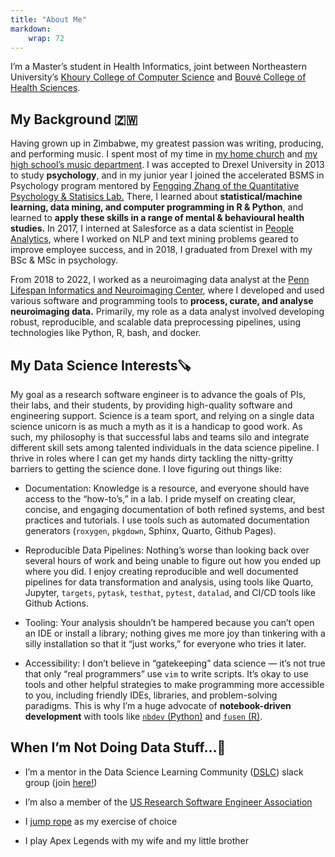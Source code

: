 ```yaml
---
title: "About Me"
markdown: 
    wrap: 72
---
```


I'm a Master's student in Health Informatics, joint between Northeastern University's [Khoury College of Computer Science](https://www.khoury.northeastern.edu/) and [Bouvé College of Health Sciences](https://bouve.northeastern.edu).

## My Background 🇿🇼

Having grown up in Zimbabwe, my greatest passion was writing, producing, and performing music. I spent most of my time in <a href="https://celebrationmin.org/">my home church</a> and [my high school's music department](https://stjohnszim.com/). I was accepted to Drexel University in 2013 to study <strong>psychology</strong>, and in my junior year I joined the accelerated BSMS in Psychology program mentored by <a href="http://www.pages.drexel.edu/~fz53/homepage.html">Fengqing Zhang of the Quantitative Psychology & Statisics Lab.</a> There, I learned about <strong>statistical/machine learning, data mining, and computer programming in R & Python</strong>, and learned to <strong>apply these skills in a range of mental & behavioural health studies.</strong> In 2017, I interned at Salesforce as a data scientist in <a href = "https://www.mckinsey.com/solutions/orgsolutions/overview/people-analytics">People Analytics</a>, where I worked on NLP and text mining problems geared to improve employee success, and in 2018, I graduated from Drexel with my BSc & MSc in psychology. <br>

From 2018 to 2022, I worked as a neuroimaging data analyst at the <a href="https://www.satterthwaitelab.com/">Penn Lifespan Informatics and Neuroimaging Center</a>, where I developed and used various software and programming tools to **process, curate, and analyse neuroimaging data.** Primarily, my role as a data analyst involved developing robust, reproducible, and scalable data preprocessing pipelines, using technologies like Python, R, bash, and docker.

## My Data Science Interests🪚

My goal as a research software engineer is to advance the goals of PIs, their labs,
and their students, by providing high-quality software and engineering support.
Science is a team sport, and relying on a single data science unicorn is as much a myth as it
is a handicap to good work. As such, my philosophy is that successful labs and teams
silo and integrate different skill sets among talented individuals in the 
data science pipeline. I thrive in roles where I can get my hands dirty tackling 
the nitty-gritty barriers to getting the science done. I love figuring out things
like:

* Documentation: Knowledge is a resource, and everyone should have access to the
"how-to's," in a lab. I pride myself on creating clear, concise, and engaging documentation
of both refined systems, and best practices and tutorials. I use tools such as
automated documentation generators (`roxygen`, `pkgdown`, Sphinx, Quarto, Github Pages).

* Reproducible Data Pipelines: Nothing's worse than looking back over several hours of work
and being unable to figure out how you ended up where you did. I enjoy creating
reproducible and well documented pipelines for data transformation and analysis,
using tools like Quarto, Jupyter, `targets`, `pytask`, `testhat`, `pytest`, `datalad`,
and CI/CD tools like Github Actions.

* Tooling: Your analysis shouldn't be hampered because you can't open an IDE or
install a library; nothing gives me more joy than tinkering with a silly installation
so that it "just works," for everyone who tries it later.

* Accessibility: I don't believe in "gatekeeping" data science — it's not true that
only "real programmers" use `vim` to write scripts. It's okay to use tools and
other helpful strategies to make programming more accessible to you, including
friendly IDEs, libraries, and problem-solving paradigms. This is why I'm a huge
advocate of **notebook-driven development** with tools like
[`nbdev` (Python)](https://nbdev.fast.ai/getting_started.html) and
[`fusen` (R)](https://thinkr-open.github.io/fusen/index.html).


## When I'm Not Doing Data Stuff...🏡

-   I'm a mentor in the Data Science Learning Community ([DSLC](https://www.dslc.io/)) slack group (join [here!](https://dslcio.slack.com/ssb/redirect))

-   I'm also a member of the [US Research Software Engineer Association](https://us-rse.org)

-   I [jump rope](https://www.healthline.com/health/fitness/jump-rope-vs-running) as my exercise of choice

-   I play Apex Legends with my wife and my little brother
